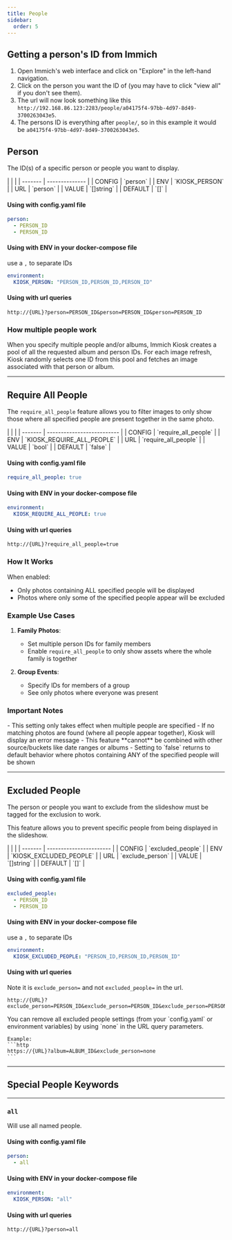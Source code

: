 ```yaml
---
title: People
sidebar:
  order: 5
---
```



## Getting a person's ID from Immich
1. Open Immich's web interface and click on "Explore" in the left-hand navigation.
2. Click on the person you want the ID of (you may have to click "view all" if you don't see them).
3. The url will now look something like this `http://192.168.86.123:2283/people/a04175f4-97bb-4d97-8d49-3700263043e5`.
4. The persons ID is everything after `people/`, so in this example it would be `a04175f4-97bb-4d97-8d49-3700263043e5`.


## Person

The ID(s) of a specific person or people you want to display.

<Card title="Settings" icon="setting">
|         |                |
| ------- | -------------- |
| CONFIG  | `person`       |
| ENV     | `KIOSK_PERSON` |
| URL     | `person`       |
| VALUE   | `[]string`     |
| DEFAULT | `[]`           |

#### Using with config.yaml file

```yaml
person:
  - PERSON_ID
  - PERSON_ID
```

#### Using with ENV in your docker-compose file

 use a `,` to separate IDs

```yaml
environment:
  KIOSK_PERSON: "PERSON_ID,PERSON_ID,PERSON_ID"
```

#### Using with url queries

```http
http://{URL}?person=PERSON_ID&person=PERSON_ID&person=PERSON_ID
```
</Card>


### How multiple people work
When you specify multiple people and/or albums, Immich Kiosk creates a pool of all the requested album and person IDs.
For each image refresh, Kiosk randomly selects one ID from this pool and fetches an image associated with that person or album.


---

## Require All People

The `require_all_people` feature allows you to filter images to only show those where all specified people are present together in the same photo.

<Card title="Settings" icon="setting">
    |         |                            |
    | ------- | -------------------------- |
    | CONFIG  | `require_all_people`       |
    | ENV     | `KIOSK_REQUIRE_ALL_PEOPLE` |
    | URL     | `require_all_people`       |
    | VALUE   | `bool`                     |
    | DEFAULT | `false`                    |

#### Using with config.yaml file

```yaml
require_all_people: true
```

#### Using with ENV in your docker-compose file

```yaml
environment:
  KIOSK_REQUIRE_ALL_PEOPLE: true
```

#### Using with url queries

```http
http://{URL}?require_all_people=true
```
</Card>

### How It Works

When enabled:
- Only photos containing ALL specified people will be displayed
- Photos where only some of the specified people appear will be excluded

### Example Use Cases

1. **Family Photos**:
   - Set multiple person IDs for family members
   - Enable `require_all_people` to only show assets where the whole family is together

2. **Group Events**:
   - Specify IDs for members of a group
   - See only photos where everyone was present

### Important Notes

<Aside type="note">
- This setting only takes effect when multiple people are specified
- If no matching photos are found (where all people appear together), Kiosk will display an error message
- This feature **cannot** be combined with other source/buckets like date ranges or albums
- Setting to `false` returns to default behavior where photos containing ANY of the specified people will be shown
</Aside>

------

## Excluded People

<Aside type="caution">
    The person or people you want to exclude from the slideshow must be tagged for the exclusion to work.
</Aside>

This feature allows you to prevent specific people from being displayed in the slideshow.

<Card title="Settings" icon="setting">
    |         |                         |
    | ------- | ----------------------- |
    | CONFIG  | `excluded_people`       |
    | ENV     | `KIOSK_EXCLUDED_PEOPLE` |
    | URL     | `exclude_person`        |
    | VALUE   | `[]string`              |
    | DEFAULT | `[]`                    |

#### Using with config.yaml file

```yaml
excluded_people:
  - PERSON_ID
  - PERSON_ID
```

#### Using with ENV in your docker-compose file

 use a `,` to separate IDs

```yaml
environment:
  KIOSK_EXCLUDED_PEOPLE: "PERSON_ID,PERSON_ID,PERSON_ID"
```

#### Using with url queries

Note it is `exclude_person=` and not `excluded_people=` in the url.

```http
http://{URL}?exclude_person=PERSON_ID&exclude_person=PERSON_ID&exclude_person=PERSON_ID
```
</Card>

<Aside type="tip">
    You can remove all excluded people settings (from your `config.yaml` or environment variables) by using `none` in the URL query parameters.

    Example:
    ```http
    https://{URL}?album=ALBUM_ID&exclude_person=none
    ```
</Aside>

---

## Special People Keywords

---

### ` all `

Will use all named people.

<Card title="Settings" icon="setting">

#### Using with config.yaml file

```yaml
person:
  - all
```

#### Using with ENV in your docker-compose file

```yaml
environment:
  KIOSK_PERSON: "all"
```

#### Using with url queries

```http
http://{URL}?person=all
```

</Card>
